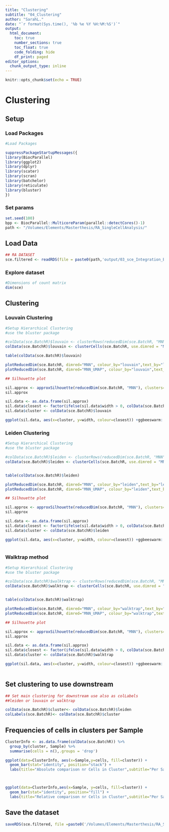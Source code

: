 ```yaml
---
title: "Clustering"
subtitle: "04_Clustering"
author: "SarahL."
date: "`r format(Sys.time(), '%b %e %Y %H:%M:%S')`"
output: 
  html_document:
    toc: true
    number_sections: true   
    toc_float: true
    code_folding: hide
    df_print: paged
editor_options:
  chunk_output_type: inline
---
```


```r
knitr::opts_chunk$set(echo = TRUE)
```


# Clustering

## Setup

### Load Packages

```r
#Load Packages

suppressPackageStartupMessages({
library(BiocParallel)
library(ggplot2)
library(dplyr)
library(scater)
library(scran)
library(batchelor)
library(reticulate)
library(bluster)
})

```

### Set params

```r
set.seed(100)
bpp <- BiocParallel::MulticoreParam(parallel::detectCores()-1)
path <- "/Volumes/Elements/Masterthesis/RA_SingleCellAnalysis/"
```


## Load Data

```r
## RA DATASET
sce.filtered <- readRDS(file = paste0(path,'output/03_sce_Integration_Batchelor.rds'))

```


### Explore dataset

```r
#Dimensions of count matrix
dim(sce)
```

## Clustering

### Louvain Clustering

```r
#Setup Hierarchical Clustering
#use the bluster package

#colData(sce.BatchR)$louvain <- clusterRows(reducedDim(sce.BatchR, "MNN"),TwoStepParam(KmeansParam(centers=1000), NNGraphParam(k=5,cluster.fun="louvain")))
colData(sce.BatchR)$louvain <- clusterCells(sce.BatchR, use.dimred = "MNN", BLUSPARAM = SNNGraphParam(k=15,cluster.fun="louvain"))

table(colData(sce.BatchR)$louvain)


```

```r
plotReducedDim(sce.BatchR, dimred="MNN", colour_by="louvain",text_by="louvain") + ggtitle("UMAP with louvain clusters")
plotReducedDim(sce.BatchR, dimred="MNN_UMAP", colour_by="louvain",text_by="louvain") + ggtitle("UMAP with louvain clusters")

```

```r
## Silhouette plot

sil.approx <- approxSilhouette(reducedDim(sce.BatchR, "MNN"), clusters=colData(sce.BatchR)$louvain)
sil.approx

sil.data <- as.data.frame(sil.approx)
sil.data$closest <- factor(ifelse(sil.data$width > 0, colData(sce.BatchR)$louvain, sil.data$other))
sil.data$cluster <- colData(sce.BatchR)$louvain

ggplot(sil.data, aes(x=cluster, y=width, colour=closest)) +ggbeeswarm::geom_quasirandom(method="smiley")+ggtitle("Silhouette plot Louvain Clustering")+theme_bw()


```

### Leiden Clustering

```r
#Setup Hierarchical Clustering
#use the bluster package

#colData(sce.BatchR)$leiden <- clusterRows(reducedDim(sce.BatchR, "MNN"),TwoStepParam(KmeansParam(centers=100), NNGraphParam(k=5,cluster.fun="leiden")))
colData(sce.BatchR)$leiden <- clusterCells(sce.BatchR, use.dimred = "MNN", BLUSPARAM = SNNGraphParam(k=40,cluster.fun="leiden"))


table(colData(sce.BatchR)$leiden)


```

```r
plotReducedDim(sce.BatchR, dimred="MNN", colour_by="leiden",text_by="leiden") + ggtitle("UMAP with leiden clusters")
plotReducedDim(sce.BatchR, dimred="MNN_UMAP", colour_by="leiden",text_by="leiden") + ggtitle("UMAP with leiden clusters")
```

```r
## Silhouette plot

sil.approx <- approxSilhouette(reducedDim(sce.BatchR, "MNN"), clusters=colData(sce.BatchR)$leiden)
sil.approx

sil.data <- as.data.frame(sil.approx)
sil.data$closest <- factor(ifelse(sil.data$width > 0, colData(sce.BatchR)$leiden, sil.data$other))
sil.data$cluster <- colData(sce.BatchR)$leiden

ggplot(sil.data, aes(x=cluster, y=width, colour=closest)) +ggbeeswarm::geom_quasirandom(method="smiley")+ggtitle("Silhouette plot leiden Clustering")+theme_bw()
  

```

### Walktrap method

```r
#Setup Hierarchical Clustering
#use the bluster package

#colData(sce.BatchR)$walktrap <- clusterRows(reducedDim(sce.BatchR, "MNN"),TwoStepParam(KmeansParam(centers=100), NNGraphParam(k=2,cluster.fun="walktrap")))
colData(sce.BatchR)$walktrap <- clusterCells(sce.BatchR, use.dimred = "MNN", BLUSPARAM = SNNGraphParam(k=20,cluster.fun="walktrap", BPPARAM=bpp))


table(colData(sce.BatchR)$walktrap)


```

```r
plotReducedDim(sce.BatchR, dimred="MNN", colour_by="walktrap",text_by="walktrap") + ggtitle("UMAP with walktrap clusters")
plotReducedDim(sce.BatchR, dimred="MNN_UMAP", colour_by="walktrap",text_by="walktrap") + ggtitle("UMAP with walktrap clusters")
```

```r
## Silhouette plot

sil.approx <- approxSilhouette(reducedDim(sce.BatchR, "MNN"), clusters=colData(sce.BatchR)$walktrap)
sil.approx

sil.data <- as.data.frame(sil.approx)
sil.data$closest <- factor(ifelse(sil.data$width > 0, colData(sce.BatchR)$walktrap, sil.data$other))
sil.data$cluster <- colData(sce.BatchR)$walktrap

ggplot(sil.data, aes(x=cluster, y=width, colour=closest)) +ggbeeswarm::geom_quasirandom(method="smiley")+ggtitle("Silhouette plot leiden Clustering")+theme_bw()
  

```

## Set clustering to use downstream

```r
## Set main clustering for downstream use also as colLabels
##leiden or louvain or walktrap

colData(sce.BatchR)$cluster<- colData(sce.BatchR)$leiden
colLabels(sce.BatchR)<- colData(sce.BatchR)$cluster

```

## Frequencies of cells in clusters per Sample

```r
ClusterInfo <- as.data.frame(colData(sce.BatchR)) %>% 
  group_by(cluster, Sample) %>%
  summarise(cells = n(),.groups = 'drop') 

ggplot(data=ClusterInfo, aes(x=Sample,y=cells, fill=cluster)) +
  geom_bar(stat="identity", position="stack") +
  labs(title="Absolute comparison nr Cells in Cluster",subtitle="Per Sample",x="",y="Number of cells")



ggplot(data=ClusterInfo,aes(x=Sample, y=cells, fill=cluster)) +
  geom_bar(stat="identity", position="fill") +
  labs(title="Relative comparison nr Cells in Cluster",subtitle="Per Sample",x="",y="Number of cells")


```


## Save the dataset

```r
saveRDS(sce.filtered, file =paste0('/Volumes/Elements/Masterthesis/RA_SingleCellAnalysis/output/','04_sce_Clustering.rds'))
```
